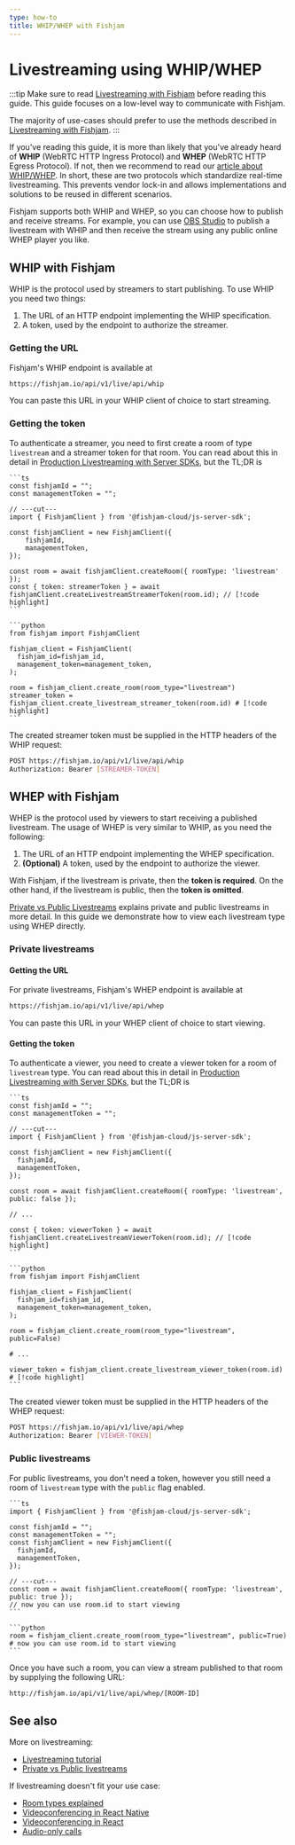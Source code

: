 ```yaml
---
type: how-to
title: WHIP/WHEP with Fishjam
---
```



# Livestreaming using WHIP/WHEP

:::tip
Make sure to read [Livestreaming with Fishjam](../../tutorials/livestreaming) before reading this guide.
This guide focuses on a low-level way to communicate with Fishjam.

The majority of use-cases should prefer to use the methods described in [Livestreaming with Fishjam](../../tutorials/livestreaming).
:::

If you've reading this guide, it is more than likely that you've already heard of **WHIP** (WebRTC HTTP Ingress Protocol) and **WHEP** (WebRTC HTTP Egress Protocol).
If not, then we recommend to read our [article about WHIP/WHEP](https://blog.swmansion.com/building-interactive-streaming-apps-webrtc-whip-whep-explained-d38f4825ec90).
In short, these are two protocols which standardize real-time livestreaming.
This prevents vendor lock-in and allows implementations and solutions to be reused in different scenarios.

Fishjam supports both WHIP and WHEP, so you can choose how to publish and receive streams.
For example, you can use [OBS Studio](https://obsproject.com/) to publish a livestream with WHIP and then receive the stream using any public online WHEP player you like.

## WHIP with Fishjam

WHIP is the protocol used by streamers to start publishing.
To use WHIP you need two things:

1. The URL of an HTTP endpoint implementing the WHIP specification.
2. A token, used by the endpoint to authorize the streamer.

### Getting the URL

Fishjam's WHIP endpoint is available at

```sh
https://fishjam.io/api/v1/live/api/whip
```

You can paste this URL in your WHIP client of choice to start streaming.

### Getting the token

To authenticate a streamer, you need to first create a room of type `livestream` and a streamer token for that room.
You can read about this in detail in [Production Livestreaming with Server SDKs](../../tutorials/livestreaming#production-livestreaming-with-server-sdks), but the TL;DR is

<Tabs groupId="language">
  <TabItem value="ts" label="Typescript">
  
    ```ts
    const fishjamId = "";
    const managementToken = "";

    // ---cut---
    import { FishjamClient } from '@fishjam-cloud/js-server-sdk';

    const fishjamClient = new FishjamClient({
        fishjamId,
        managementToken,
    });

    const room = await fishjamClient.createRoom({ roomType: 'livestream' });
    const { token: streamerToken } = await fishjamClient.createLivestreamStreamerToken(room.id); // [!code highlight]
    ```

  </TabItem>

  <TabItem value="python" label="Python">

    ```python
    from fishjam import FishjamClient

    fishjam_client = FishjamClient(
      fishjam_id=fishjam_id,
      management_token=management_token,
    );

    room = fishjam_client.create_room(room_type="livestream")
    streamer_token = fishjam_client.create_livestream_streamer_token(room.id) # [!code highlight]
    ```

  </TabItem>
</Tabs>

The created streamer token must be supplied in the HTTP headers of the WHIP request:

```sh
POST https://fishjam.io/api/v1/live/api/whip
Authorization: Bearer [STREAMER-TOKEN]
```

## WHEP with Fishjam

WHEP is the protocol used by viewers to start receiving a published livestream.
The usage of WHEP is very similar to WHIP, as you need the following:

1. The URL of an HTTP endpoint implementing the WHEP specification.
2. **(Optional)** A token, used by the endpoint to authorize the viewer.

With Fishjam, if the livestream is private, then the **token is required**.
On the other hand, if the livestream is public, then the **token is omitted**.

[Private vs Public Livestreams](../../explanation/public-livestreams) explains private and public livestreams in more detail.
In this guide we demonstrate how to view each livestream type using WHEP directly.

### Private livestreams

#### Getting the URL

For private livestreams, Fishjam's WHEP endpoint is available at

```sh
https://fishjam.io/api/v1/live/api/whep
```

You can paste this URL in your WHEP client of choice to start viewing.

#### Getting the token

To authenticate a viewer, you need to create a viewer token for a room of `livestream` type.
You can read about this in detail in [Production Livestreaming with Server SDKs](../../tutorials/livestreaming#production-livestreaming-with-server-sdks), but the TL;DR is

<Tabs groupId="language">
  <TabItem value="ts" label="Typescript">
  
    ```ts
    const fishjamId = "";
    const managementToken = "";

    // ---cut---
    import { FishjamClient } from '@fishjam-cloud/js-server-sdk';

    const fishjamClient = new FishjamClient({
      fishjamId,
      managementToken,
    });

    const room = await fishjamClient.createRoom({ roomType: 'livestream', public: false });

    // ...

    const { token: viewerToken } = await fishjamClient.createLivestreamViewerToken(room.id); // [!code highlight]
    ```

  </TabItem>

  <TabItem value="python" label="Python">

    ```python
    from fishjam import FishjamClient

    fishjam_client = FishjamClient(
      fishjam_id=fishjam_id,
      management_token=management_token,
    );

    room = fishjam_client.create_room(room_type="livestream", public=False)

    # ...

    viewer_token = fishjam_client.create_livestream_viewer_token(room.id) # [!code highlight]
    ```

  </TabItem>
</Tabs>

The created viewer token must be supplied in the HTTP headers of the WHEP request:

```sh
POST https://fishjam.io/api/v1/live/api/whep
Authorization: Bearer [VIEWER-TOKEN]
```

### Public livestreams

For public livestreams, you don't need a token, however you still need a room of `livestream` type with the `public` flag enabled.

<Tabs groupId="language">
  <TabItem value="ts" label="Typescript">
  
    ```ts
    import { FishjamClient } from '@fishjam-cloud/js-server-sdk';

    const fishjamId = "";
    const managementToken = "";
    const fishjamClient = new FishjamClient({
      fishjamId,
      managementToken,
    });

    // ---cut---
    const room = await fishjamClient.createRoom({ roomType: 'livestream', public: true });
    // now you can use room.id to start viewing
    ```

  </TabItem>

  <TabItem value="python" label="Python">

    ```python
    room = fishjam_client.create_room(room_type="livestream", public=True)
    # now you can use room.id to start viewing
    ```

  </TabItem>
</Tabs>

Once you have such a room, you can view a stream published to that room by supplying the following URL:

```sh
http://fishjam.io/api/v1/live/api/whep/[ROOM-ID]
```

## See also

More on livestreaming:

- [Livestreaming tutorial](../../tutorials/livestreaming)
- [Private vs Public livestreams](../../explanation/public-livestreams)

If livestreaming doesn't fit your use case:

- [Room types explained](../../explanation/room-types)
- [Videoconferencing in React Native](../../tutorials/react-native-quick-start)
- [Videoconferencing in React](../../tutorials/react-quick-start)
- [Audio-only calls](../../how-to/features/audio-only-calls)
